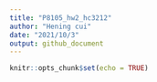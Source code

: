 ```yaml
---
title: "P8105_hw2_hc3212"
author: "Hening cui"
date: "2021/10/3"
output: github_document
---
```


```r
knitr::opts_chunk$set(echo = TRUE)
```


